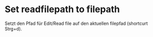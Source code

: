 # Set readfilepath to filepath

Setzt den Pfad für Edit/Read file auf den aktuellen filepfad (shortcurt Strg+d).